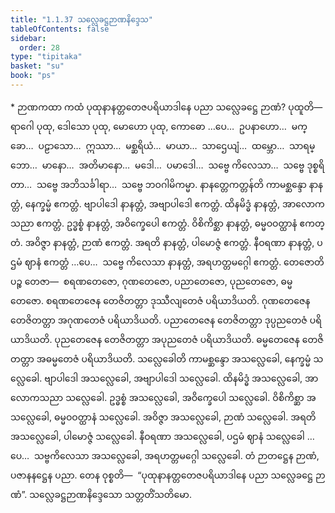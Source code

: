 ```yaml
---
title: "1.1.37 သလ္လေခဋ္ဌဉာဏနိဒ္ဒေသ"
tableOfContents: false
sidebar:
  order: 28
type: "tipitaka"
basket: "su"
book: "ps"
---
```



<DynamicBreadcrumb />

<Paragraph type="center" book="ps">
* ဉာဏကထာ
</Paragraph>


<Division number="88" book="ps" e="ch" v="26" p="99">

<Paragraph number="585" book="ps">
ကထံ ပုထုနာနတ္တတေဇပရိယာဒါနေ ပညာ သလ္လေခဋ္ဌေ ဉာဏံ? <Emphasis>ပုထူ</Emphasis>တိ—  ရာဂေါ ပုထု, ဒေါသော ပုထု, မောဟော ပုထု, ကောဓော …ပေ…  ဥပနာဟော…  မက္ခော…  ပဠာသော…  ဣဿာ…  မစ္ဆရိယံ…  မာယာ…  သာဌေယျံ…  ထမ္ဘော…  သာရမ္ဘော…  မာနော…  အတိမာနော…  မဒေါ…  ပမာဒေါ…  သဗ္ဗေ ကိလေသာ…  သဗ္ဗေ ဒုစ္စရိတာ…  သဗ္ဗေ အဘိသင်္ခါရာ…  သဗ္ဗေ ဘဝဂါမိကမ္မာ.
</Paragraph>

<Paragraph number="586" book="ps">
<Emphasis>နာနတ္တေကတ္တန်</Emphasis>တိ ကာမစ္ဆန္ဒော နာနတ္တံ, နေက္ခမ္မံ ဧကတ္တံ. ဗျာပါဒေါ နာနတ္တံ, အဗျာပါဒေါ ဧကတ္တံ. ထိနမိဒ္ဓံ နာနတ္တံ, အာလောကသညာ ဧကတ္တံ. ဥဒ္ဓစ္စံ နာနတ္တံ, အဝိက္ခေပေါ ဧကတ္တံ. ဝိစိကိစ္ဆာ နာနတ္တံ, ဓမ္မဝဝတ္ထာနံ ဧကတ္တံ. အဝိဇ္ဇာ နာနတ္တံ, ဉာဏံ ဧကတ္တံ. အရတိ နာနတ္တံ, ပါမောဇ္ဇံ ဧကတ္တံ. နီဝရဏာ နာနတ္တံ, ပဌမံ ဈာနံ ဧကတ္တံ …ပေ…  သဗ္ဗေ ကိလေသာ နာနတ္တံ, အရဟတ္တမဂ္ဂေါ ဧကတ္တံ.
</Paragraph>

<Paragraph number="587" book="ps">
<Emphasis>တေဇော</Emphasis>တိ ပဉ္စ တေဇာ—  စရဏတေဇော, ဂုဏတေဇော, ပညာတေဇော, ပုညတေဇော, ဓမ္မတေဇော. စရဏတေဇေန တေဇိတတ္တာ ဒုဿီလျတေဇံ ပရိယာဒိယတိ. ဂုဏတေဇေန တေဇိတတ္တာ အဂုဏတေဇံ ပရိယာဒိယတိ. ပညာတေဇေန တေဇိတတ္တာ ဒုပ္ပညတေဇံ ပရိယာဒိယတိ. ပုညတေဇေန တေဇိတတ္တာ အပုညတေဇံ ပရိယာဒိယတိ. ဓမ္မတေဇေန တေဇိတတ္တာ အဓမ္မတေဇံ ပရိယာဒိယတိ.
</Paragraph>

<Paragraph number="588" book="ps">
<Emphasis>သလ္လေခေါ</Emphasis>တိ ကာမစ္ဆန္ဒော အသလ္လေခေါ, နေက္ခမ္မံ သလ္လေခေါ. ဗျာပါဒေါ အသလ္လေခေါ, အဗျာပါဒေါ သလ္လေခေါ. ထိနမိဒ္ဓံ အသလ္လေခေါ, အာလောကသညာ သလ္လေခေါ. ဥဒ္ဓစ္စံ အသလ္လေခေါ, အဝိက္ခေပေါ သလ္လေခေါ. ဝိစိကိစ္ဆာ အသလ္လေခေါ, ဓမ္မဝဝတ္ထာနံ သလ္လေခေါ. အဝိဇ္ဇာ အသလ္လေခေါ, ဉာဏံ သလ္လေခေါ. အရတိ အသလ္လေခေါ, ပါမောဇ္ဇံ သလ္လေခေါ. နီဝရဏာ အသလ္လေခေါ, ပဌမံ ဈာနံ သလ္လေခေါ …ပေ…  သဗ္ဗကိလေသာ အသလ္လေခေါ, အရဟတ္တမဂ္ဂေါ သလ္လေခေါ. တံ ဉာတဋ္ဌေန ဉာဏံ, ပဇာနနဋ္ဌေန ပညာ. တေန ဝုစ္စတိ—  “ပုထုနာနတ္တတေဇပရိယာဒါနေ ပညာ သလ္လေခဋ္ဌေ ဉာဏံ”.

</Paragraph>
</Division>

<Paragraph number="589" type="center" book="ps">
သလ္လေခဋ္ဌဉာဏနိဒ္ဒေသော သတ္တတိံသတိမော.
</Paragraph>